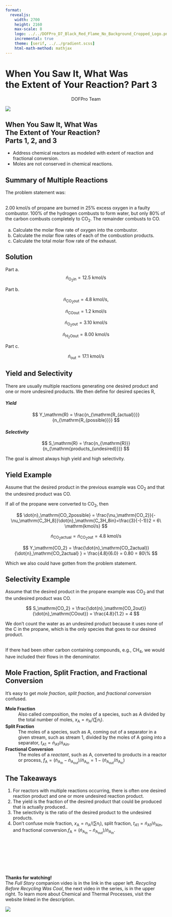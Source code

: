 ```yaml
---
format:
  revealjs:
    width: 2700
    height: 2160
    max-scale: 8
    logo: ../../DOFPro_D7_Black_Red_Flame_No_Background_Cropped_Logo.png
    incremental: true
    theme: [serif, ../../gradient.scss]
    html-math-method: mathjax
---
```


# When You Saw It, What Was<br/>the Extent of Your Reaction? Part 3{.bigbold75}

::: {style="text-align: center;"}
DOFPro Team
:::

![](../../DOFPro_D7_Black_Red_Flame_No_Background_Cropped.png){.absolute left="22%" top="-45%"}

## When You Saw It, What Was</br>The Extent of Your Reaction?</br>Parts 1, 2, and 3

- Address chemical reactors as modeled with extent of reaction and fractional conversion.
- Moles are not conserved in chemical reactions.


## Summary of  Multiple Reactions

The problem statement was:<br/><br/>

$2.00\ \mathrm{kmol/s}$ of propane are burned in 25% excess oxygen in a faulty
combustor. 100% of the hydrogen combusts to form water, but only
80% of the carbon combusts completely to $\mathrm{CO_2}$. The remainder
combusts to $\mathrm{CO}$.

 a. Calculate the molar flow rate of oxygen into the combustor.
 b. Calculate the molar flow rates of each of the combustion products.
 c. Calculate the total molar flow rate of the exhaust.
 
## Solution

Part a.
$$
\dot{n}_\mathrm{O_2in} = 12.5\ \mathrm{kmol/s}
$$

::: {.fragment}
Part b.

$$
\dot{n}_\mathrm{CO_2out} = 4.8\ \mathrm{kmol/s}, 
$$
:::

::: {.fragment}
$$
\dot{n}_\mathrm{COout} = 1.2\ \mathrm{kmol/s}
$$
:::

::: {.fragment}
$$
\dot{n}_\mathrm{O_2out} = 3.10\ \mathrm{kmol/s}
$$
:::

::: {.fragment}
$$
\dot{n}_\mathrm{H_2Oout} = 8.00\ \mathrm{kmol/s}
$$
:::

::: {.fragment}
Part c.

$$
\dot{n}_\mathrm{out} = 17.1\ \mathrm{kmol/s}
$$
:::

## Yield and Selectivity

There are usually multiple reactions generating one desired product and one or more undesired products. We then define for desired species $\mathrm{R}$,

::: {.fragment}
#### *Yield*

$$
Y_\mathrm{R} = \frac{n_{\mathrm{R_{actual}}}}{n_{\mathrm{R_{possible}}}}
$$
:::

::: {.fragment}
#### *Selectivity*

$$
S_\mathrm{R} = \frac{n_{\mathrm{R}}}{n_{\mathrm{products_{undesired}}}}
$$
:::
::: {.fragment}
The goal is almost always high yield and high selectivity.
:::
## Yield Example

Assume that the desired product in the previous example was $\mathrm{CO_2}$ and that the undesired product was $\mathrm{CO}$.

::: {.fragment}
If all of the propane were converted to $\mathrm{CO_2}$, then
:::
::: {.fragment}
$$
\dot{n}_\mathrm{CO_2possible} = \frac{\nu_\mathrm{CO_2}}{-\nu_\mathrm{C_3H_8}}\dot{n}_\mathrm{C_3H_8in}=\frac{3}{-(-1)}2 = 6\ \mathrm{kmol/s}
$$
:::
::: {.fragment}
$$
\dot{n}_\mathrm{CO_2actual} = \dot{n}_\mathrm{CO_2out} = 4.8\ \mathrm{kmol/s}
$$
:::
::: {.fragment}
$$
Y_\mathrm{CO_2} = \frac{\dot{n}_\mathrm{CO_2actual}}{\dot{n}_\mathrm{CO_2actual} } = \frac{4.8}{6.0} = 0.80 = 80\%
$$
:::
::: {.fragment}
Which we also could have gotten from the problem statement.
:::
## Selectivity Example

Assume that the desired product in the propane example was $\mathrm{CO_2}$ and that the undesired product was $\mathrm{CO}$.

::: {.fragment}
$$
S_\mathrm{CO_2} = \frac{\dot{n}_\mathrm{CO_2out}}{\dot{n}_\mathrm{COout}} = \frac{4.8}{1.2} = 4
$$
:::

::: {.fragment}
We don't count the water as an undesired product because it uses none of the $\mathrm{C}$ in the propane, which is the only species that goes to our desired product.</br></br>
:::
::: {.fragment}
If there had been other carbon containing compounds, e.g., $\mathrm{CH_4}$, we would have included their flows in the denominator.
:::

## Mole Fraction, Split Fraction, and Fractional Conversion

It's easy to get *mole fraction*, *split fraction*, and *fractional conversion* confused.

**Mole Fraction**
: Also called composition, the moles of a species, such as $\mathrm{A}$ divided by the total number of moles, $x_\mathrm{A} = n_\mathrm{A}/(\sum n_i)$.

**Split Fraction**
: The moles of a species, such as $\mathrm{A}$, coming out of a separator in a given stream, such as stream 1, divided by the moles of $\mathrm{A}$ going into a separator, $t_{A1} = \dot{n}_\mathrm{A1}/\dot{n}_\mathrm{Ain}$.

**Fractional Conversion**
: The moles of a *reactant*, such as $\mathrm{A}$, converted to products in a reactor or process, $f_\mathrm{A} = (\dot{n}_\mathrm{A_{in}} - \dot{n}_\mathrm{A_{out}})/\dot{n}_\mathrm{A_{in}} = 1 - (\dot{n}_\mathrm{A_{out}}/\dot{n}_\mathrm{A_{in}})$

## The Takeaways

1. For reactors with multiple reactions occurring, there is often one desired reaction product and one or more undesired reaction product.
2. The yield is the fraction of the desired product that could be produced that is actually produced..
3. The selectivity is the ratio of the desired product to the undesired products.
4. Don’t confuse mole fraction, $x_\mathrm{A} = n_\mathrm{A}/(\sum n_i)$, split fraction, $t_{A1} = \dot{n}_\mathrm{A1}/\dot{n}_\mathrm{Ain}$, and fractional conversion.$f_\mathrm{A} = (\dot{n}_\mathrm{A_{in}} - \dot{n}_\mathrm{A_{out}})/\dot{n}_\mathrm{A_{in}}$.

#

::: {.centered}
 </br></br></br></br></br>**Thanks for watching!** </br> The *Full Story* companion video is in the link in the upper left. *Recycling Before Recycling Was Cool*, the next video in the series, is in the upper right. To learn more about Chemical and Thermal Processes, visit the website linked in the description.
:::

![](../../DOFPro_D7_Black_Red_Flame_No_Background_Cropped.png){.absolute left="20%" top="100%"}